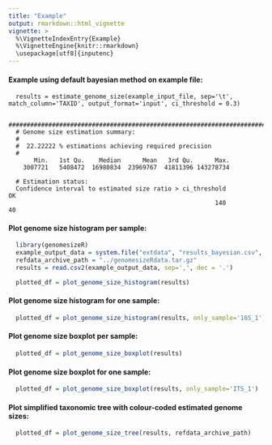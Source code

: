 ```yaml
---
title: "Example"
output: rmarkdown::html_vignette
vignette: >
  %\VignetteIndexEntry{Example}
  %\VignetteEngine{knitr::rmarkdown}
  \usepackage[utf8]{inputenc}
---
```


#### Example using default bayesian method on example file:

```
  results = estimate_genome_size(example_input_file, sep='\t', match_column='TAXID', output_format='input', ci_threshold = 0.3)
  
  #############################################################################
  # Genome size estimation summary:
  #
  #  22.22222 % estimations achieving required precision
  #
       Min.   1st Qu.    Median      Mean   3rd Qu.      Max. 
    3007721   5408472  16980834  23969767  41811396 143278734 
  
  # Estimation status:
  Confidence interval to estimated size ratio > ci_threshold                                                         OK 
                                                         140                                                         40 
```

#### Plot genome size histogram per sample:

```r
  library(genomesizeR)
  example_output_data = system.file("extdata", "results_bayesian.csv", package = "genomesizeR")
  refdata_archive_path = "../genomesizeRdata.tar.gz"
  results = read.csv2(example_output_data, sep=',', dec = '.')
```

```r
  plotted_df = plot_genome_size_histogram(results)
```

#### Plot genome size histogram for one sample:

```r
  plotted_df = plot_genome_size_histogram(results, only_sample='16S_1')
```

#### Plot genome size boxplot per sample:

```r
  plotted_df = plot_genome_size_boxplot(results)
```

#### Plot genome size boxplot for one sample:

```r
  plotted_df = plot_genome_size_boxplot(results, only_sample='ITS_1')
```

#### Plot simplified taxonomic tree with colour-coded estimated genome sizes:

```r
  plotted_df = plot_genome_size_tree(results, refdata_archive_path)
```
